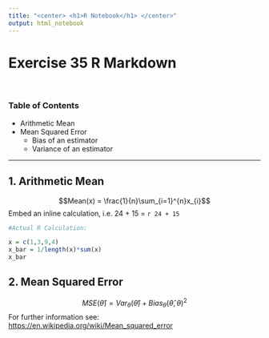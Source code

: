 ```yaml
---
title: "<center> <h1>R Notebook</h1> </center>"
output: html_notebook
---
```


# Exercise 35 R Markdown

&nbsp;

### **Table of Contents**

* Arithmetic Mean
* Mean Squared Error
    - Bias of an estimator
    - Variance of an estimator
    
---

## 1. Arithmetic Mean

$$Mean(x) = \frac{1}{n}\sum_{i=1}^{n}x_{i}$$
Embed an inline calculation, i.e. 24 + 15 = `r 24 + 15`
    
```r
#Actual R Calculation:

x = c(1,3,9,4)
x_bar = 1/length(x)*sum(x)
x_bar
```

## 2. Mean Squared Error
$$MSE(\hat{\theta}) = Var_{\theta}(\hat{\theta}) + Bias_{\theta}(\hat{\theta}, \theta)^{2}$$
For further information see: [https://en.wikipedia.org/wiki/Mean_squared_error](https://en.wikipedia.org/wiki/Mean_squared_error)
